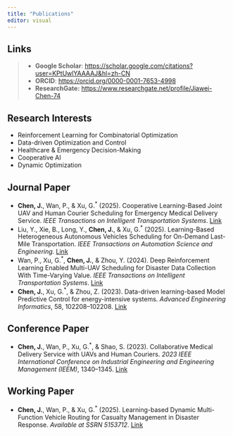 ```yaml
---
title: "Publications"
editor: visual
---
```


::: callout-note
## Links

> -   **Google Scholar**: <https://scholar.google.com/citations?user=KPtUwlYAAAAJ&hl=zh-CN>
> -   **ORCID**: <https://orcid.org/0000-0001-7653-4998>
> -   **ResearchGate:** <https://www.researchgate.net/profile/Jiawei-Chen-74>
:::

## Research Interests

-  Reinforcement Learning for Combinatorial Optimization
-  Data-driven Optimization and Control
-  Healthcare \& Emergency Decision-Making
<!-- -  Intelligent Transportation Systems -->
-  Cooperative AI
-  Dynamic Optimization

## Journal Paper

-   **Chen, J.**, Wan, P., & Xu, G.^\*^ (2025). Cooperative Learning-Based Joint UAV and Human Courier Scheduling for Emergency Medical Delivery Service. *IEEE Transactions on Intelligent Transportation Systems*. [Link](https://doi.org/10.1109/tits.2024.3486789)
-   Liu, Y., Xie, B., Long, Y., **Chen, J.**, & Xu, G.^\*^ (2025). Learning-Based Heterogeneous Autonomous Vehicles Scheduling for On-Demand Last-Mile Transportation. *IEEE Transactions on Automation Science and Engineering*. [Link]()
-   Wan, P., Xu, G.^\*^, **Chen, J.**, & Zhou, Y. (2024). Deep Reinforcement Learning Enabled Multi-UAV Scheduling for Disaster Data Collection With Time-Varying Value. *IEEE Transactions on Intelligent Transportation Systems*. [Link](https://doi.org/10.1109/TITS.2023.3345280)
-   **Chen, J.**, Xu, G.^\*^, & Zhou, Z. (2023). Data-driven learning-based Model Predictive Control for energy-intensive systems. *Advanced Engineering Informatics*, 58, 102208–102208. [Link](https://doi.org/10.1016/J.AEI.2023.102208)

## Conference Paper

-   **Chen, J.**, Wan, P., Xu, G.^\*^, & Shao, S. (2023). Collaborative Medical Delivery Service with UAVs and Human Couriers. *2023 IEEE International Conference on Industrial Engineering and Engineering Management (IEEM)*, 1340–1345. [Link](https://doi.org/10.1109/IEEM58616.2023.10406453)

## Working Paper

-   **Chen, J.**, Wan, P., & Xu, G.^\*^ (2025). Learning-based Dynamic Multi-Function Vehicle Routing for Casualty Management in Disaster Response. *Available at SSRN 5153712*. [Link](https://papers.ssrn.com/sol3/papers.cfm?abstract_id=5153712)